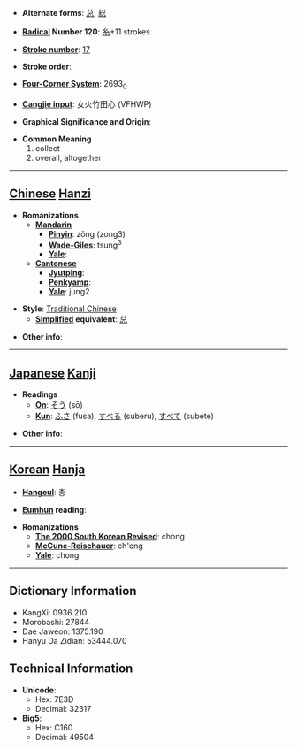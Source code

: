 * '''Alternate forms''': [[总]], [[総]]

* '''[[Wiktionary:Chinese radical index| Radical]] Number 120''': [[Wiktionary:Chinese radical index 糸|糸]]+11 strokes

* '''[[Wiktionary:Chinese total strokes index|Stroke number]]''': [[Wiktionary:Chinese total strokes index 17|17]]

* '''Stroke order''': 

* '''[[Wiktionary:Chinese four corner index|Four-Corner System]]''': 2693<sub>0</sub>

* '''[[Wiktionary:Chinese Cangjie index|Cangjie input]]''': 女火竹田心 (VFHWP)

* '''Graphical Significance and Origin''': 

* '''Common Meaning'''
*#collect
*# overall, altogether


----

== [[Chinese]] [[Hanzi]] ==

* '''Romanizations'''
** '''[[Mandarin]]'''
*** '''[[Pinyin]]''': zǒng (zong3)
*** '''[[Wade-Giles]]''': tsung<sup>3</sup>
*** '''[[Yale]]''': 
** '''[[Cantonese]]'''
*** '''[[Jyutping]]''':
*** '''[[Penkyamp]]''': 
*** '''[[Yale]]''': jung2

* '''Style''': [[Traditional Chinese]] 
** '''[[Simplified Chinese|Simplified]] equivalent''': [[总]]

* '''Other info''': 

----

== [[Japanese]] [[Kanji]] ==

* '''Readings'''
** '''[[On]]''': [[そう]] (sō)
** '''[[Kun]]''': [[ふさ]] (fusa), [[すべる]] (suberu), [[すべて]] (subete)

* '''Other info''':  

----

== [[Korean]] [[Hanja]] ==

* '''[[Hangeul]]''': 총

* '''[[Eumhun]] reading''': 

* '''Romanizations'''
** '''[[The 2000 South Korean Revised Romanization|The 2000 South Korean Revised]]''': chong
** '''[[McCune-Reischauer]]''': ch'ong
** '''[[Yale]]''': chong

----

== Dictionary Information ==

* KangXi: 0936.210
* Morobashi: 27844
* Dae Jaweon: 1375.190
* Hanyu Da Zidian: 53444.070

== Technical Information ==

* '''Unicode''':
** Hex: 7E3D
** Decimal: 32317
* '''Big5''':
** Hex: C160
** Decimal: 49504